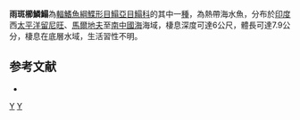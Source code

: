 {{Speciesbox
| taxon = Aseraggodes guttulatus
| status = NE
| status_system = IUCN3.1
| binomial_authority = [[Kaup|Kaup]], 1858
| synonyms = *''Asseragodes guttulatus, Kaup, 1858''
}}

'''雨斑櫛鱗鰨'''為[[輻鰭魚綱|輻鰭魚綱]][[鰈形目|鰈形目]][[鰨亞目|鰨亞目]][[鰨科|鰨科]]的其中一[[種|種]]，為熱帶海水魚，分布於[[印度|印度]]西[[太平洋|太平洋]][[留尼旺|留尼旺]]、[[馬爾地夫|馬爾地夫]]至[[南中國海|南中國海]]海域，棲息深度可達6公尺，體長可達7.9公分，棲息在底層水域，生活習性不明。

==参考文献==
*{{FishBase_species|genus=Aseraggodes|species=guttulatus|year=2014|month=4}}

{{taxonbar}}
[[Category:_1858年描述的鱼类|Y]]
[[Category:櫛鱗鰨屬|Y]]